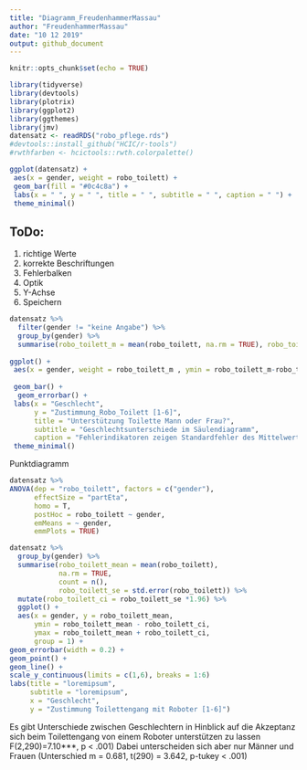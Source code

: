 ```yaml
---
title: "Diagramm_FreudenhammerMassau"
author: "FreudenhammerMassau"
date: "10 12 2019"
output: github_document
---
```


```r
knitr::opts_chunk$set(echo = TRUE)
```


```r
library(tidyverse)
library(devtools)
library(plotrix)
library(ggplot2)
library(ggthemes)
library(jmv)
datensatz <- readRDS("robo_pflege.rds")
#devtools::install_github("HCIC/r-tools")
#rwthfarben <- hcictools::rwth.colorpalette()

```

```r
ggplot(datensatz) +
 aes(x = gender, weight = robo_toilett) +
 geom_bar(fill = "#0c4c8a") +
 labs(x = " ", y = " ", title = " ", subtitle = " ", caption = " ") +
 theme_minimal()
```

## ToDo:
1. richtige Werte
2. korrekte Beschriftungen
3. Fehlerbalken
4. Optik
5. Y-Achse 
6. Speichern

```r
datensatz %>%
  filter(gender != "keine Angabe") %>%
  group_by(gender) %>%
  summarise(robo_toilett_m = mean(robo_toilett, na.rm = TRUE), robo_toilett_sem = std.error(robo_toilett)) %>%
  
ggplot() +
 aes(x = gender, weight = robo_toilett_m , ymin = robo_toilett_m-robo_toilett_sem , ymax = robo_toilett_m+robo_toilett_sem , fill = gender) +
  
 geom_bar() +
  geom_errorbar() +
 labs(x = "Geschlecht", 
      y = "Zustimmung_Robo_Toilett [1-6]", 
      title = "Unterstützung Toilette Mann oder Frau?", 
      subtitle = "Geschlechtsunterschiede im Säulendiagramm", 
      caption = "Fehlerindikatoren zeigen Standardfehler des Mittelwerts") +
 theme_minimal()
```

Punktdiagramm
```r
datensatz %>% 
ANOVA(dep = "robo_toilett", factors = c("gender"), 
      effectSize = "partEta",
      homo = T,
      postHoc = robo_toilett ~ gender,
      emMeans = ~ gender,
      emmPlots = TRUE)

datensatz %>%
  group_by(gender) %>%
  summarise(robo_toilett_mean = mean(robo_toilett),
            na.rm = TRUE, 
            count = n(),
            robo_toilett_se = std.error(robo_toilett)) %>%
  mutate(robo_toilett_ci = robo_toilett_se *1.96) %>%
  ggplot() + 
  aes(x = gender, y = robo_toilett_mean,
      ymin = robo_toilett_mean - robo_toilett_ci,
      ymax = robo_toilett_mean + robo_toilett_ci,
      group = 1) +
geom_errorbar(width = 0.2) +
geom_point() +
geom_line() + 
scale_y_continuous(limits = c(1,6), breaks = 1:6)
labs(title = "loremipsum",
     subtitle = "loremipsum",
     x = "Geschlecht",
     y = "Zustimmung Toilettengang mit Roboter [1-6]")


```

Es gibt Unterschiede zwischen Geschlechtern in Hinblick auf die Akzeptanz sich beim Toilettengang von einem Roboter unterstützen zu lassen F(2,290)=7.10***, p < .001) Dabei unterscheiden sich aber nur Männer und Frauen (Unterschied m = 0.681, t(290) = 3.642, p-tukey < .001)